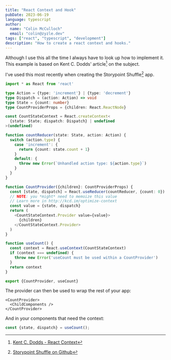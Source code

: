 ```yaml
---
title: "React Context and Hook"
pubDate: 2023-06-19
language: typescript
author:
  name: "Colin McCulloch"
  email: "colin@zyzle.dev"
tags: ["react", "typescript", "development"]
description: "How to create a react context and hooks."
---
```


Although I use this all the time I always have to look up how to implement it. This example is based on Kent C. Dodds' article[^1] on the subject.

I've used this most recently when creating the Storypoint Shuffle[^2] app.

[^1]: [Kent C. Dodds - React Context](https://kentcdodds.com/blog/how-to-use-react-context-effectively)
[^2]: [Storypoint Shuffle on Github](https://github.com/Zyzle/storypoint-shuffle)

```typescript title="context.ts"
import * as React from 'react'

type Action = {type: 'increment'} | {type: 'decrement'}
type Dispatch = (action: Action) => void
type State = {count: number}
type CountProviderProps = {children: React.ReactNode}

const CountStateContext = React.createContext<
  {state: State; dispatch: Dispatch} | undefined
>(undefined)

function countReducer(state: State, action: Action) {
  switch (action.type) {
    case 'increment': {
      return {count: state.count + 1}
    }
    default: {
      throw new Error(`Unhandled action type: ${action.type}`)
    }
  }
}

function CountProvider({children}: CountProviderProps) {
  const [state, dispatch] = React.useReducer(countReducer, {count: 0})
  // NOTE: you *might* need to memoize this value
  // Learn more in http://kcd.im/optimize-context
  const value = {state, dispatch}
  return (
    <CountStateContext.Provider value={value}>
      {children}
    </CountStateContext.Provider>
  )
}

function useCount() {
  const context = React.useContext(CountStateContext)
  if (context === undefined) {
    throw new Error('useCount must be used within a CountProvider')
  }
  return context
}

export {CountProvider, useCount}
```

The provider can then be used to wrap the rest of your app:

```tsx
<CountProvider>
  <ChildComponents />
</CountProvider>
```

And in your components that need the context:

```typescript
const {state, dispatch} = useCount();
```